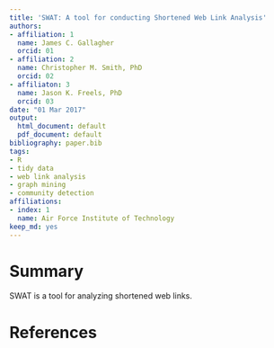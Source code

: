```yaml
---
title: 'SWAT: A tool for conducting Shortened Web Link Analysis'
authors:
- affiliation: 1
  name: James C. Gallagher
  orcid: 01
- affiliation: 2
  name: Christopher M. Smith, PhD
  orcid: 02
- affiliaton: 3
  name: Jason K. Freels, PhD
  orcid: 03
date: "01 Mar 2017"
output:
  html_document: default
  pdf_document: default
bibliography: paper.bib
tags:
- R
- tidy data
- web link analysis
- graph mining
- community detection
affiliations:
- index: 1
  name: Air Force Institute of Technology 
keep_md: yes
---
```


# Summary

SWAT is a tool for analyzing shortened web links.

# References
